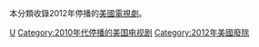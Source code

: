 本分類收錄2012年停播的[[美國|美國]][[電視劇|電視劇]]。

{{year by category
|m=2
|c=0
|d=1
|y=2
|cat=停播的美國電視剧
|sortkey=美國電視
|parent=各年停播的美國電視劇
|subcat=2012年美國電視
}}

[[Category:2012年停播的电视剧|U]]
[[Category:2010年代停播的美国电视剧|Category:2010年代停播的美国电视剧]]
[[Category:2012年美國廢除|Category:2012年美國廢除]]